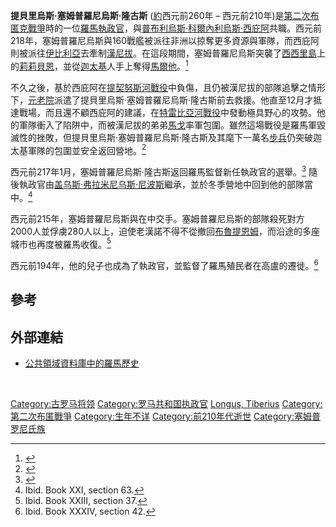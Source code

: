 '''提貝里烏斯·塞姆普羅尼烏斯·隆古斯''' ([[Circa|約]]西元前260年 – 西元前210年)是[[第二次布匿克戰爭|第二次布匿克戰爭]]時的一位[[羅馬共和國|羅馬]][[羅馬執政官|執政官]]，與[[普布利烏斯·科爾內利烏斯·西庇阿|普布利烏斯·科爾內利烏斯·西庇阿]]共職。西元前218年，塞姆普羅尼烏斯與160戰艦被派往非洲以掠奪更多資源與軍隊，而西庇阿則被派往[[塔拉科西班牙|伊比利亞]]去牽制[[漢尼拔|漢尼拔]]。在這段期間，塞姆普羅尼烏斯突襲了[[西西里島|西西里島]]上的[[馬爾薩拉|莉莉貝恩]]，並從[[迦太基|迦太基]]人手上奪得[[馬爾他|馬爾他]]。<ref>{{cite book|title = The Histories, Book III, section 40-41 |author = [[Polybius|Polybius]]}}</ref>

不久之後，基於西庇阿在[[提契努斯河戰役|提契努斯河戰役]]中負傷，且仍被漢尼拔的部隊追擊之情形下，[[羅馬元老院|元老院]]派遣了提貝里烏斯·塞姆普羅尼烏斯·隆古斯前去救援。他直至12月才抵達戰場，而且還不顧西庇阿的建議，在[[特雷比亞河戰役|特雷比亞河戰役]]中發動極具野心的攻勢。他的軍隊衝入了陷阱中，而被漢尼拔的弟弟[[马戈·巴卡|馬戈]]率軍包圍。雖然這場戰役是羅馬軍毀滅性的挫敗，但提貝里烏斯·塞姆普羅尼烏斯·隆古斯及其麾下一萬名[[步兵|步兵]]仍突破迦太基軍隊的包圍並安全返回營地。<ref>{{cite web| author= David J. Velasquez| title= The Battle of Trebia| year= 2003| url= http://www.geocities.com/i_s_s_alpha/Trebia.html| accessdate= February 17, 2006| archive-url= https://web.archive.org/web/20200410120939/http://www.geocities.com/i_s_s_alpha/Trebia.html| archive-date= 2020-04-10| dead-url= yes}}</ref>

西元前217年1月，塞姆普羅尼烏斯·隆古斯返回羅馬監督新任執政官的選舉。<ref>{{cite book|title = History of Rome, Book XXI, section 15 |author = Titus Livius|authorlink = Livy}}</ref> 隨後執政官由[[盖乌斯·弗拉米尼乌斯·尼波斯|盖乌斯·弗拉米尼乌斯·尼波斯]]繼承，並於冬季營地中回到他的部隊當中。<ref>Ibid. Book XXI, section 63.</ref>

西元前215年，塞姆普羅尼烏斯與{{Link-en|老漢諾|Hanno the Elder}}在{{Link-en|格魯門圖姆戰役|Battle of Grumentum}}中交手。塞姆普羅尼烏斯的部隊殺死對方2000人並俘虜280人以上，迫使老漢諾不得不從{{Link-en|露卡尼亞|Lucania}}撤回[[卡拉布里亚|布魯提恩姆]]，而沿途的多座城市也再度被羅馬收復。<ref>Ibid. Book XXIII, section 37.</ref>

西元前194年，他的兒子{{Link-en| 提貝里烏斯·塞姆普羅尼烏斯·隆古斯 (西元前194年執政官)|Tiberius Sempronius Longus (consul 194 BC)|提貝里烏斯·塞姆普羅尼烏斯·隆古斯}}也成為了執政官，並監督了羅馬殖民者在高盧的遷徙。<ref>Ibid. Book XXXIV, section 42.</ref>

==參考==
<references/>

==外部連結==
* [http://www.attalus.org 公共領域資料庫中的羅馬歷史] {{Wayback|url=http://www.attalus.org/ |date=20130302030918 }}

<br/>
{{s-start}}
{{s-off}}
{{succession box|title=[[羅馬共和國|羅馬共和國]][[罗马共和国执政官列表|執政官]]
|before=[[卢基乌斯·埃米利乌斯·保卢斯_(前219年执政官)|卢基乌斯·埃米利乌斯·保卢斯]]和[[馬爾庫斯·李維·薩利納托爾|馬爾庫斯·李維·薩利納托爾]]|
|after=[[蓋烏斯·塞爾維利烏斯·格米努斯|蓋烏斯·塞爾維利烏斯·格米努斯]]及[[盖乌斯·弗拉米尼乌斯·尼波斯|盖乌斯·弗拉米尼乌斯·尼波斯]]和[[馬爾庫斯·阿蒂利烏斯·雷古魯斯_(consul_227_BC)|馬爾庫斯·阿蒂利烏斯·雷古魯斯]] (補任)
|years=''與[[普布利乌斯·科尔内利乌斯·西庇阿|普布利乌斯·科尔内利乌斯·西庇阿]]共同執政''<br /> 西元前218年}}
{{s-end}}

{{DEFAULTSORT:Sempronius Longus, Titus}}
[[Category:古罗马将领|Category:古罗马将领]]
[[Category:罗马共和国执政官|Category:罗马共和国执政官]]
[[Category:前3世纪罗马人|Longus, Tiberius]]
[[Category:第二次布匿戰爭|Category:第二次布匿戰爭]]
[[Category:生年不详|Category:生年不详]]
[[Category:前210年代逝世|Category:前210年代逝世]]
[[Category:塞姆普罗尼氏族|Category:塞姆普罗尼氏族]]